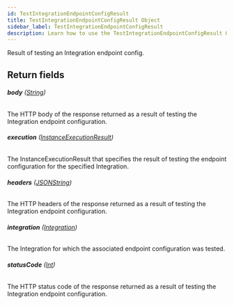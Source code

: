 ```yaml
---
id: TestIntegrationEndpointConfigResult
title: TestIntegrationEndpointConfigResult Object
sidebar_label: TestIntegrationEndpointConfigResult
description: Learn how to use the TestIntegrationEndpointConfigResult Object for Builder's API.
---
```


Result of testing an Integration endpoint config.

## Return fields

###### <b>body</b> ([String](/composer/builder/api/schema/scalar/String.mdx))

The HTTP body of the response returned as a result of testing the Integration endpoint configuration.

###### <b>execution</b> ([InstanceExecutionResult](/composer/builder/api/schema/object/InstanceExecutionResult.mdx))

The InstanceExecutionResult that specifies the result of testing the endpoint configuration for the specified Integration.

###### <b>headers</b> ([JSONString](/composer/builder/api/schema/scalar/JSONString.mdx))

The HTTP headers of the response returned as a result of testing the Integration endpoint configuration.

###### <b>integration</b> ([Integration](/composer/builder/api/schema/object/Integration.mdx))

The Integration for which the associated endpoint configuration was tested.

###### <b>statusCode</b> ([Int](/composer/builder/api/schema/scalar/Int.mdx))

The HTTP status code of the response returned as a result of testing the Integration endpoint configuration.

